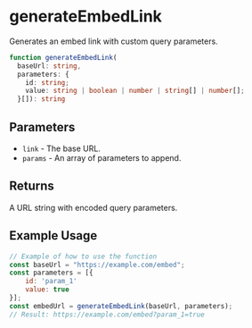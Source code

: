 
<Meta title="Utilities/generateEmbedLink" />

# generateEmbedLink

Generates an embed link with custom query parameters.
```ts
function generateEmbedLink(
  baseUrl: string, 
  parameters: {
    id: string;
    value: string | boolean | number | string[] | number[];
  }[]): string
```

## Parameters

- `link` - The base URL.
- `params` - An array of parameters to append.

## Returns

A URL string with encoded query parameters.

## Example Usage

```js
// Example of how to use the function
const baseUrl = "https://example.com/embed";
const parameters = [{
    id: 'param_1'
    value: true
}];
const embedUrl = generateEmbedLink(baseUrl, parameters);
// Result: https://example.com/embed?param_1=true